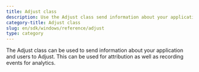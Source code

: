 ```yaml
---
title: Adjust class
description: Use the Adjust class send information about your application and users to Adjust
category-title: Adjust class
slug: en/sdk/windows/reference/adjust
type: category
---
```


The Adjust class can be used to send information about your application and users to Adjust. This can be used for attribution as well as recording events for analytics.
